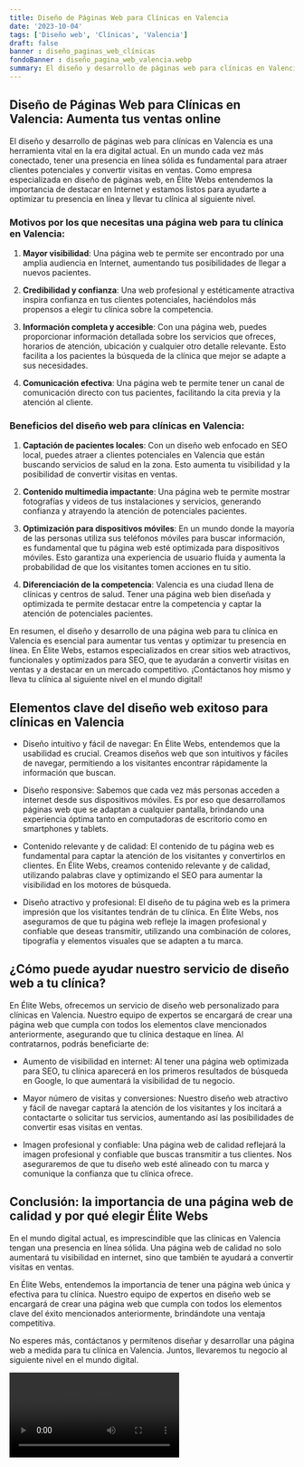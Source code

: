 ```yaml
---
title: Diseño de Páginas Web para Clínicas en Valencia
date: '2023-10-04'
tags: ['Diseño web', 'Clínicas', 'Valencia']
draft: false
banner : diseño_paginas_web_clínicas
fondoBanner : diseño_pagina_web_valencia.webp
summary: El diseño y desarrollo de páginas web para clínicas en Valencia es una herramienta vital en la era digital actual. En un mundo cada vez más conectado, tener una presencia en línea sólida es fundamental para atraer clientes potenciales y convertir visitas en ventas. Como empresa especializada en diseño de páginas web, en Élite Webs entendemos la importancia de destacar en Internet y estamos listos para ayudarte a optimizar tu presencia en línea y llevar tu clínica al siguiente nivel.
---
```


## Diseño de Páginas Web para Clínicas en Valencia: Aumenta tus ventas online

El diseño y desarrollo de páginas web para clínicas en Valencia es una herramienta vital en la era digital actual. En un mundo cada vez más conectado, tener una presencia en línea sólida es fundamental para atraer clientes potenciales y convertir visitas en ventas. Como empresa especializada en diseño de páginas web, en Élite Webs entendemos la importancia de destacar en Internet y estamos listos para ayudarte a optimizar tu presencia en línea y llevar tu clínica al siguiente nivel.

### Motivos por los que necesitas una página web para tu clínica en Valencia:

1. **Mayor visibilidad**: Una página web te permite ser encontrado por una amplia audiencia en Internet, aumentando tus posibilidades de llegar a nuevos pacientes.

2. **Credibilidad y confianza**: Una web profesional y estéticamente atractiva inspira confianza en tus clientes potenciales, haciéndolos más propensos a elegir tu clínica sobre la competencia.

3. **Información completa y accesible**: Con una página web, puedes proporcionar información detallada sobre los servicios que ofreces, horarios de atención, ubicación y cualquier otro detalle relevante. Esto facilita a los pacientes la búsqueda de la clínica que mejor se adapte a sus necesidades.

4. **Comunicación efectiva**: Una página web te permite tener un canal de comunicación directo con tus pacientes, facilitando la cita previa y la atención al cliente.

### Beneficios del diseño web para clínicas en Valencia:

1. **Captación de pacientes locales**: Con un diseño web enfocado en SEO local, puedes atraer a clientes potenciales en Valencia que están buscando servicios de salud en la zona. Esto aumenta tu visibilidad y la posibilidad de convertir visitas en ventas.

2. **Contenido multimedia impactante**: Una página web te permite mostrar fotografías y videos de tus instalaciones y servicios, generando confianza y atrayendo la atención de potenciales pacientes.

3. **Optimización para dispositivos móviles**: En un mundo donde la mayoría de las personas utiliza sus teléfonos móviles para buscar información, es fundamental que tu página web esté optimizada para dispositivos móviles. Esto garantiza una experiencia de usuario fluida y aumenta la probabilidad de que los visitantes tomen acciones en tu sitio.

4. **Diferenciación de la competencia**: Valencia es una ciudad llena de clínicas y centros de salud. Tener una página web bien diseñada y optimizada te permite destacar entre la competencia y captar la atención de potenciales pacientes.

En resumen, el diseño y desarrollo de una página web para tu clínica en Valencia es esencial para aumentar tus ventas y optimizar tu presencia en línea. En Élite Webs, estamos especializados en crear sitios web atractivos, funcionales y optimizados para SEO, que te ayudarán a convertir visitas en ventas y a destacar en un mercado competitivo. ¡Contáctanos hoy mismo y lleva tu clínica al siguiente nivel en el mundo digital!

<GifSeo />

<Cta />

## Elementos clave del diseño web exitoso para clínicas en Valencia

- Diseño intuitivo y fácil de navegar: En Élite Webs, entendemos que la usabilidad es crucial. Creamos diseños web que son intuitivos y fáciles de navegar, permitiendo a los visitantes encontrar rápidamente la información que buscan.

- Diseño responsive: Sabemos que cada vez más personas acceden a internet desde sus dispositivos móviles. Es por eso que desarrollamos páginas web que se adaptan a cualquier pantalla, brindando una experiencia óptima tanto en computadoras de escritorio como en smartphones y tablets.

- Contenido relevante y de calidad: El contenido de tu página web es fundamental para captar la atención de los visitantes y convertirlos en clientes. En Élite Webs, creamos contenido relevante y de calidad, utilizando palabras clave y optimizando el SEO para aumentar la visibilidad en los motores de búsqueda.

- Diseño atractivo y profesional: El diseño de tu página web es la primera impresión que los visitantes tendrán de tu clínica. En Élite Webs, nos aseguramos de que tu página web refleje la imagen profesional y confiable que deseas transmitir, utilizando una combinación de colores, tipografía y elementos visuales que se adapten a tu marca.

## ¿Cómo puede ayudar nuestro servicio de diseño web a tu clínica?

En Élite Webs, ofrecemos un servicio de diseño web personalizado para clínicas en Valencia. Nuestro equipo de expertos se encargará de crear una página web que cumpla con todos los elementos clave mencionados anteriormente, asegurando que tu clínica destaque en línea. Al contratarnos, podrás beneficiarte de:

- Aumento de visibilidad en internet: Al tener una página web optimizada para SEO, tu clínica aparecerá en los primeros resultados de búsqueda en Google, lo que aumentará la visibilidad de tu negocio.

- Mayor número de visitas y conversiones: Nuestro diseño web atractivo y fácil de navegar captará la atención de los visitantes y los incitará a contactarte o solicitar tus servicios, aumentando así las posibilidades de convertir esas visitas en ventas.

- Imagen profesional y confiable: Una página web de calidad reflejará la imagen profesional y confiable que buscas transmitir a tus clientes. Nos aseguraremos de que tu diseño web esté alineado con tu marca y comunique la confianza que tu clínica ofrece.

## Conclusión: la importancia de una página web de calidad y por qué elegir Élite Webs

En el mundo digital actual, es imprescindible que las clínicas en Valencia tengan una presencia en línea sólida. Una página web de calidad no solo aumentará tu visibilidad en internet, sino que también te ayudará a convertir visitas en ventas.

En Élite Webs, entendemos la importancia de tener una página web única y efectiva para tu clínica. Nuestro equipo de expertos en diseño web se encargará de crear una página web que cumpla con todos los elementos clave del éxito mencionados anteriormente, brindándote una ventaja competitiva.

No esperes más, contáctanos y permítenos diseñar y desarrollar una página web a medida para tu clínica en Valencia. Juntos, llevaremos tu negocio al siguiente nivel en el mundo digital.

<Video />

<CtaBot job='Clínicas' city='Valencia'/>

<Gmaps query='Valencia+españa+maps' />
